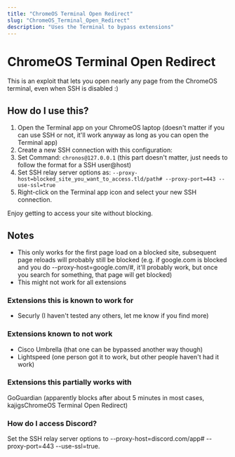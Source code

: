 ```yaml
---
title: "ChromeOS Terminal Open Redirect"
slug: "ChromeOS_Terminal_Open_Redirect"
description: "Uses the Terminal to bypass extensions"
---
```


# ChromeOS Terminal Open Redirect

This is an exploit that lets you open nearly any page from the ChromeOS terminal, even when SSH is disabled :)
## How do I use this?
1. Open the Terminal app on your ChromeOS laptop (doesn't matter if you can use SSH or not, it'll work anyway as long as you can open the Terminal app)
2. Create a new SSH connection with this configuration:
3. Set Command: ```chronos@127.0.0.1``` (this part doesn't matter, just needs to follow the format for a SSH user@host)
4. Set SSH relay server options as: ```--proxy-host=blocked_site_you_want_to_access.tld/path# --proxy-port=443 --use-ssl=true```
5. Right-click on the Terminal app icon and select your new SSH connection.

Enjoy getting to access your site without blocking.
## Notes
- This only works for the first page load on a blocked site, subsequent page reloads will probably still be blocked (e.g. if google.com is blocked and you do --proxy-host=google.com/#, it'll probably work, but once you search for something, that page will get blocked)
- This might not work for all extensions
### Extensions this is known to work for
- Securly
(I haven't tested any others, let me know if you find more)
### Extensions known to not work
- Cisco Umbrella (that one can be bypassed another way though)
- Lightspeed (one person got it to work, but other people haven't had it work)
### Extensions this partially works with
GoGuardian (apparently blocks after about 5 minutes in most cases, ⁠kajigs⁠ChromeOS Terminal Open Redirect)
### How do I access Discord?
Set the SSH relay server options to --proxy-host=discord.com/app# --proxy-port=443 --use-ssl=true. 
